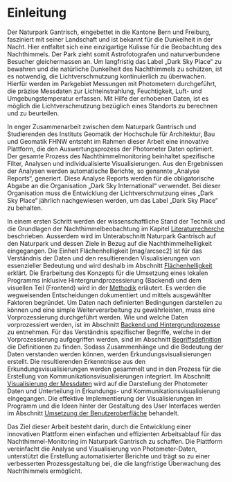 # Einleitung

Der Naturpark Gantrisch, eingebettet in die Kantone Bern und Freiburg, fasziniert mit seiner Landschaft und ist bekannt für die Dunkelheit in der Nacht. Hier entfaltet sich eine einzigartige Kulisse für die Beobachtung des Nachthimmels. Der Park zieht somit Astrofotografen und naturverbundene Besucher gleichermassen an. Um langfristig das Label „Dark Sky Place“ zu bewahren und die natürliche Dunkelheit des Nachthimmels zu schützen, ist es notwendig, die Lichtverschmutzung kontinuierlich zu überwachen. Hierfür werden im Parkgebiet Messungen mit Photometern durchgeführt, die präzise Messdaten zur Lichteinstrahlung, Feuchtigkeit, Luft- und Umgebungstemperatur erfassen. Mit Hilfe der erhobenen Daten, ist es möglich die Lichtverschmutzung bezüglich eines Standorts zu berechnen und zu beurteilen.

In enger Zusammenarbeit zwischen dem Naturpark Gantrisch und Studierenden des Instituts Geomatik der Hochschule für Architektur, Bau und Geomatik FHNW entsteht im Rahmen dieser Arbeit eine innovative Plattform, die den Auswertungsprozess der Photometer Daten optimiert. Der gesamte Prozess des Nachthimmelmonitoring beinhaltet spezifische Filter, Analysen und individualisierte Visualisierungen. Aus den Ergebnissen der Analysen werden automatische Berichte, so genannte „Analyse Reports“, generiert. Diese Analyse Reports werden für die obligatorische Abgabe an die Organisation „Dark Sky International“ verwendet. Bei dieser Organisation muss die Entwicklung der Lichtverschmutzung eines „Dark Sky Place“ jährlich nachgewiesen werden, um das Label „Dark Sky Place“ zu behalten.

In einem ersten Schritt werden der wissenschaftliche Stand der Technik und die Grundlagen der Nachthimmelbeobachtung im Kapitel [Literaturrecherche](./literaturrecherche) beschrieben. Ausserdem wird im Unterabschnitt Naturpark Gantrisch auf den Naturpark und dessen Ziele in Bezug auf die Nachthimmelhelligkeit eingegangen. Die Einheit Flächenhelligkeit [mag/arcsec2] ist für das Verständnis der Daten und den resultierenden Visualisierungen von essenzieller Bedeutung und wird deshalb im Abschnitt [Flächenhelligkeit](./literaturrecherche#flächenhelligkeit) erklärt. Die Erarbeitung des Konzepts für die Umsetzung eines lokalen Programms inklusive Hintergrundprozessierung (Backend) und dem visuellen Teil (Frontend) wird in der [Methodik](./methodik) erläutert. Es werden die wegweisenden Entscheidungen dokumentiert und mittels ausgewählter Faktoren begründet. Um Daten nach definierten Bedingungen darstellen zu können und eine simple Weiterverarbeitung zu gewährleisten, muss eine Vorprozessierung durchgeführt werden. Wie und welche Daten vorprozessiert werden, ist im Abschnitt [Backend und Hintergrundprozesse](./backend-und-hintergrundprozesse) zu entnehmen. Für das Verständnis spezifischer Begriffe, welche in der Vorprozessierung aufgegriffen werden, sind im Abschnitt [Begriffsdefinition](./begriffsdefinition) die Definitionen zu finden. Sodass Zusammenhänge und die Bedeutung der Daten verstanden werden können, werden Erkundungsvisualisierungen erstellt. Die resultierenden Erkenntnisse aus den Erkundungsvisualisierungen werden gesammelt und in den Prozess für die Erstellung von Kommunikationsvisualisierungen integriert. Im Abschnitt [Visualisierung der Messdaten](./visualisierung-der-messdaten) wird auf die Darstellung der Photometer Daten und Unterteilung in Erkundungs- und Kommunikationsvisualisierung eingegangen. Die effektive Implementierung der Visualisierungen im Programm und die Ideen hinter der Gestaltung des User Interfaces werden im Abschnitt [Umsetzung der Benutzeroberfläche](./umsetzung-der-benutzeroberflaeche) behandelt.

Das Ziel dieser Arbeit besteht darin, durch die Entwicklung einer innovativen Plattform einen einfachen und effizienten Arbeitsablauf für das Nachthimmel-Monitoring im Naturpark Gantrisch zu schaffen. Die Plattform vereinfacht die Analyse und Visualisierung von Photometer-Daten, unterstützt die Erstellung automatisierter Berichte und trägt so zu einer verbesserten Prozessgestaltung bei, die die langfristige Überwachung des Nachthimmels ermöglicht.
